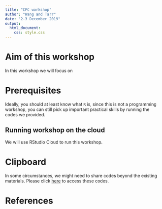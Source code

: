 ```yaml
---
title: "CPC workshop"
author: "Wang and Tarr"
date: "2-3 December 2019"
output:
  html_document:
    css: style.css
---
```


# Aim of this workshop

In this workshop we will focus on 

# Prerequisites

Ideally, you should at least know what `R` is, since this is not a programming workshop, you can still pick up important practical skills by running the codes we provided. 

## Running workshop on the cloud

We will use RStudio Cloud to run this workshop.


# Clipboard

In some circumstances, we might need to share codes beyond the existing materials. Please click [here](https://docs.google.com/document/d/136YffzxjkUM8RIGsnjD_yOkCTWw4Ijdwjy4_58nC-zc/edit?usp=sharing) to access these codes. 


# References
